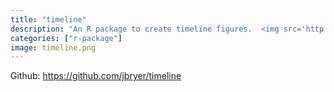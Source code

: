 ```yaml
---
title: "timeline"
description: "An R package to create timeline figures.  <img src='http://www.r-pkg.org/badges/version/timeline' alt='CRAN Version' />"
categories: ["r-package"]
image: timeline.png
---
```


Github: [https://github.com/jbryer/timeline](https://github.com/jbryer/timeline)
